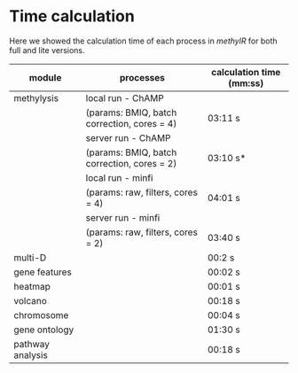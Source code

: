 # Time calculation {#sec-calctime}

Here we showed the calculation time of each process in *methylR* for both full and lite versions.

| module    | processes | calculation time (mm:ss) |
|-----------|-----------|--|
| methylysis | local run - ChAMP   |  |
|              | (params: BMIQ, batch correction, cores = 4) | 03:11 s|
|   |  server run - ChAMP |   |
|   |  (params: BMIQ, batch correction, cores = 2) | 03:10 s*  |
|   |  local run - minfi |   |
|   |  (params: raw, filters, cores = 4) | 04:01 s  |
|   |  server run - minfi |   |
|   | (params: raw, filters, cores = 2)  |  03:40 s |
| multi-D  |   | 00:2 s  |
| gene features |   |  00:02 s |
| heatmap   |   |  00:01 s |
| volcano  |   |  00:18 s |
| chromosome  |   | 00:04 s  |
| gene ontology  |   | 01:30 s  |
| pathway analysis |   | 00:18 s  |
